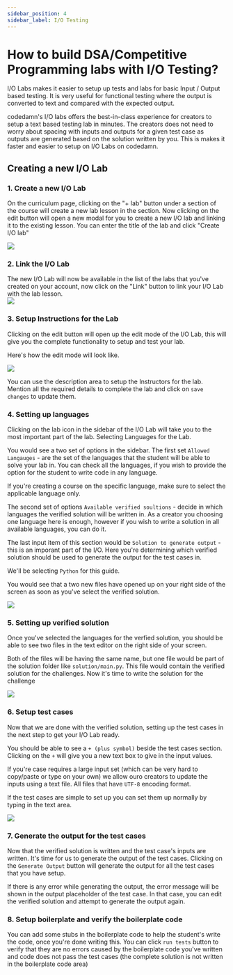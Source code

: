 ```yaml
---
sidebar_position: 4
sidebar_label: I/O Testing
---
```


# How to build DSA/Competitive Programming labs with I/O Testing?

I/O Labs makes it easier to setup up tests and labs for basic Input / Output based testing. It is very useful for functional testing where the output is converted to text and compared with the expected output.

codedamn's I/O labs offers the best-in-class experience for creators to setup a text based testing lab in minutes. The creators does not need to worry about spacing with inputs and outputs for a given test case as outputs are generated based on the solution written by you. This is makes it faster and easier to setup on I/O Labs on codedamn.

## Creating a new I/O Lab

### 1. Create a new I/O Lab

On the curriculum page, clicking on the "+ lab" button under a section of the course will create a new lab lesson in the section. Now clicking on the edit button will open a new modal for you to create a new I/O lab and linking it to the existing lesson. You can enter the title of the lab and click "Create I/O lab"

![](/images/guides/io-lab/create-io-lab.png)

### 2. Link the I/O Lab

The new I/O Lab will now be available in the list of the labs that you've created on your account, now click on the "Link" button to link your I/O Lab with the lab lesson.  
![](/images/guides/io-lab/link-io-lab.png)

### 3. Setup Instructions for the Lab

Clicking on the edit button will open up the edit mode of the I/O Lab, this will give you the complete functionality to setup and test your lab.

Here's how the edit mode will look like.

![](/images/guides/io-lab/editmode-preview.png)

You can use the description area to setup the Instructors for the lab. Mention all the required details to complete the lab and click on `save changes` to update them.

### 4. Setting up languages

Clicking on the lab icon in the sidebar of the I/O Lab will take you to the most important part of the lab. Selecting Languages for the Lab.

You would see a two set of options in the sidebar. The first set `Allowed Langauges` - are the set of the languages that the student will be able to solve your lab in. You can check all the languages, if you wish to provide the option for the student to write code in any language.

If you're creating a course on the specific language, make sure to select the applicable language only.

The second set of options `Available verified soultions` - decide in which languages the verified solution will be written in. As a creator you choosing one language here is enough, however if you wish to write a solution in all available languages, you can do it.

The last input item of this section would be `Solution to generate output` - this is an imporant part of the I/O. Here you're determining which verified solution should be used to generate the output for the test cases in.

We'll be selecting `Python` for this guide.

You would see that a two new files have opened up on your right side of the screen as soon as you've select the verified solution.

![](/images/guides/io-lab/verified-solution.png)

### 5. Setting up verified solution

Once you've selected the languages for the verfied solution, you should be able to see two files in the text editor on the right side of your screen.

Both of the files will be having the same name, but one file would be part of the solution folder like `solution/main.py`. This file would contain the verified solution for the challenges. Now it's time to write the solution for the challenge

![](/images/guides/io-lab/verified-solution-written.png)

### 6. Setup test cases

Now that we are done with the verified solution, setting up the test cases in the next step to get your I/O Lab ready.

You should be able to see a `+ (plus symbol)` beside the test cases section. Clicking on the `+` will give you a new text box to give in the input values.

If you're case requires a large input set (which can be very hard to copy/paste or type on your own) we allow ouro creators to update the inputs using a text file. All files that have `UTF-8` encoding format.

If the test cases are simple to set up you can set them up normally by typing in the text area.

![](/images/guides/io-lab/setup-test-case.png)

### 7. Generate the output for the test cases

Now that the verified solution is written and the test case's inputs are written. It's time for us to generate the output of the test cases. Clicking on the `Generate Output` button will generate the output for all the test cases that you have setup.

If there is any error while generating the output, the error message will be shown in the output placeholder of the test case. In that case, you can edit the verified solution and attempt to generate the output again.

### 8. Setup boilerplate and verify the boilerplate code

You can add some stubs in the boilerplate code to help the student's write the code, once you're done writing this. You can click `run tests` button to verify that they are no errors caused by the boilerplate code you've written and code does not pass the test cases (the complete solution is not written in the boilerplate code area)
